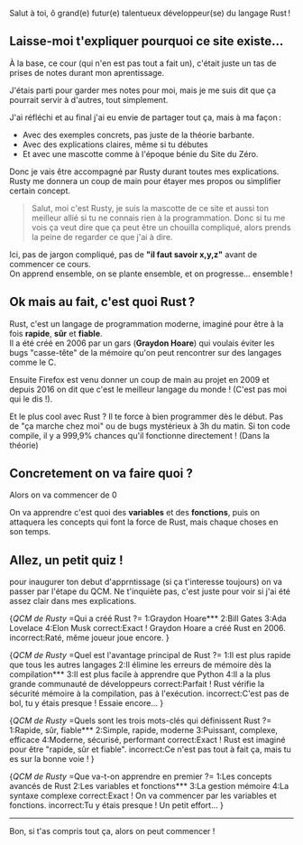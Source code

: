 Salut à toi, ô grand(e) futur(e) talentueux développeur(se) du langage Rust !

## Laisse-moi t'expliquer pourquoi ce site existe…

À la base, ce cour (qui n'en est pas tout a fait un), c'était juste un tas de prises de notes durant mon aprentissage.

J'étais parti pour garder mes notes pour moi, mais je me suis dit que ça pourrait servir à d'autres, tout simplement.

J'ai réfléchi et au final j'ai eu envie de partager tout ça, mais à ma façon :  
* Avec des exemples concrets, pas juste de la théorie barbante.
* Avec des explications claires, même si tu débutes
* Et avec une mascotte comme à l'époque bénie du Site du Zéro.

Donc je vais être accompagné par Rusty durant toutes mes explications. 
Rusty me donnera un coup de main pour étayer mes propos ou simplifier certain concept.

> Salut, moi c'est Rusty, je suis la mascotte de ce site et aussi ton meilleur allié si tu ne connais rien à la programmation. 
> Donc si tu me vois ça veut dire que ça peut être un chouilla compliqué, alors prends la peine de regarder ce que j'ai à dire.

Ici, pas de jargon compliqué, pas de **"il faut savoir x,y,z"** avant de commencer ce cours.  
On apprend ensemble, on se plante ensemble, et on progresse… ensemble !

## Ok mais au fait, c'est quoi Rust ?

Rust, c'est un langage de programmation moderne, imaginé pour être à la fois **rapide**, **sûr** et **fiable**.  
Il a été créé en 2006 par un gars (**Graydon Hoare**) qui voulais éviter les bugs "casse-tête" de la mémoire qu'on peut rencontrer sur des langages comme le C.

Ensuite Firefox est venu donner un coup de main au projet en 2009 et depuis 2016 on dit que c'est le meilleur langage du monde ! (C'est pas moi qui le dis !).

Et le plus cool avec Rust ? Il te force à bien programmer dès le début. Pas de "ça marche chez moi" ou de bugs mystérieux à 3h du matin. 
Si ton code compile, il y a 999,9% chances qu'il fonctionne directement ! (Dans la théorie)

## Concretement on va faire quoi ?

Alors on va commencer de 0

On va apprendre c'est quoi des **variables** et des **fonctions**, puis on attaquera les concepts qui font la force de Rust, mais chaque choses en son temps.

## Allez, un petit quiz !

pour inaugurer ton debut d'apprntissage (si ça t'interesse toujours) on va passer par l'étape du QCM.
Ne t'inquiète pas, c'est juste pour voir si j'ai été assez clair dans mes explications.

{*QCM de Rusty*
=Qui a créé Rust ?=
1:Graydon Hoare***
2:Bill Gates
3:Ada Lovelace
4:Elon Musk
correct:Exact ! Graydon Hoare a créé Rust en 2006.
incorrect:Raté, même joueur joue encore.
}

{*QCM de Rusty*
=Quel est l'avantage principal de Rust ?=
1:Il est plus rapide que tous les autres langages
2:Il élimine les erreurs de mémoire dès la compilation***
3:Il est plus facile à apprendre que Python
4:Il a la plus grande communauté de développeurs
correct:Parfait ! Rust vérifie la sécurité mémoire à la compilation, pas à l'exécution.
incorrect:C'est pas de bol, tu y étais presque ! Essaie encore...
}

{*QCM de Rusty*
=Quels sont les trois mots-clés qui définissent Rust ?=
1:Rapide, sûr, fiable***
2:Simple, rapide, moderne
3:Puissant, complexe, efficace
4:Moderne, sécurisé, performant
correct:Exact ! Rust est imaginé pour être "rapide, sûr et fiable".
incorrect:Ce n'est pas tout à fait ça, mais tu es sur la bonne voie !
}

{*QCM de Rusty*
=Que va-t-on apprendre en premier ?=
1:Les concepts avancés de Rust
2:Les variables et fonctions***
3:La gestion mémoire
4:La syntaxe complexe
correct:Exact ! On va commencer par les variables et fonctions.
incorrect:Tu y étais presque ! Un petit effort...
}

---
Bon, si t'as compris tout ça, alors on peut commencer !